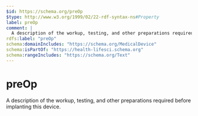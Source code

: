 ```yaml
---
$id: https://schema.org/preOp
$type: http://www.w3.org/1999/02/22-rdf-syntax-ns#Property
label: preOp
comment: |
  A description of the workup, testing, and other preparations required before implanting this device.
rdfs:label: "preOp"
schema:domainIncludes: "https://schema.org/MedicalDevice"
schema:isPartOf: "https://health-lifesci.schema.org"
schema:rangeIncludes: "https://schema.org/Text"
---
```


# preOp

A description of the workup, testing, and other preparations required before implanting this device.

